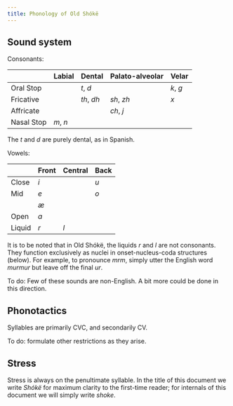 ```yaml
---
title: Phonology of Old Shókë
---
```


## Sound system

Consonants:

|            | Labial    | Dental      | Palato-alveolar | Velar    |
-------------|-----------|-------------|-----------------|----------|
| Oral Stop  |           |  _t_, _d_   |                 |_k_, _g_  |
| Fricative  |           |  _th_, _dh_ | _sh_, _zh_      | _x_      |
| Affricate  |           |             | _ch_, _j_       |          |
| Nasal Stop |  _m_, _n_ |             |                 |          |

The _t_ and _d_ are purely dental, as in Spanish.

Vowels:

|            | Front     | Central     | Back    |
-------------|-----------|-------------|---------|
| Close      | _i_       |             | _u_     |
| Mid        | _e_       |             | _o_     |
|            | _æ_       |             |         |
| Open       | _a_       |             |         |
| Liquid     | _r_       | _l_         |         |

It is to be noted that in Old Shókë, the liquids _r_ and _l_ are not consonants.  They function
exclusively as nuclei in onset-nucleus-coda structures (below).  For example, to pronounce _mrm_,
simply utter the English word _murmur_ but leave off the final _ur_.

To do: Few of these sounds are non-English. A bit more could be done in this direction.

## Phonotactics

Syllables are primarily CVC, and secondarily CV.

To do: formulate other restrictions as they arise.

## Stress

Stress is always on the penultimate syllable. In the title of this document we write _Shókë_ for
maximum clarity to the first-time reader; for internals of this document we will simply
write _shoke_.
